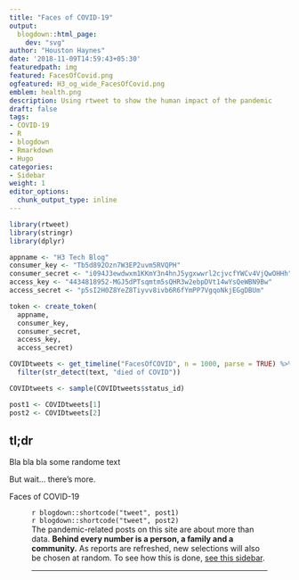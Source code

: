 ```yaml
---
title: "Faces of COVID-19"
output:
  blogdown::html_page:
    dev: "svg"
author: "Houston Haynes"
date: '2018-11-09T14:59:43+05:30'
featuredpath: img
featured: FacesOfCovid.png
ogfeatured: H3_og_wide_FacesOfCovid.png
emblem: health.png
description: Using rtweet to show the human impact of the pandemic
draft: false
tags:
- COVID-19
- R
- blogdown
- Rmarkdown
- Hugo
categories: 
- Sidebar
weight: 1
editor_options: 
  chunk_output_type: inline
---
```

```r

library(rtweet)
library(stringr)
library(dplyr)

appname <- "H3 Tech Blog"
consumer_key <- "Tb5d892Ozn7W3EP2uvm5RVQPH"
consumer_secret <- "i094J3ewdwxm1KKmY3n4hnJ5ygxwwrl2cjvcfYWCv4VjQwOHHh"
access_key <- "4434818952-MGJ5dPTsqmtm5sQHR3w2ebpDVt14wYsQeWBN9Bw"
access_secret <- "p5sI2H0Z8YeZ8Tiyvv8ivb6R6fYmPP7VgqoNkjEGgDBUm"

token <- create_token(
  appname, 
  consumer_key, 
  consumer_secret,
  access_key,
  access_secret)

COVIDtweets <- get_timeline("FacesOfCOVID", n = 1000, parse = TRUE) %>%
  filter(str_detect(text, "died of COVID"))

COVIDtweets <- sample(COVIDtweets$status_id)

post1 <- COVIDtweets[1]
post2 <- COVIDtweets[2]

```

## tl;dr

Bla bla bla some randome text



But wait... there's more.

<div class="separator">Faces of COVID-19</div>
<figure>
<div class="row">
  <div class="col-md-6">`r blogdown::shortcode("tweet", post1)`</div>
  <div class="col-md-6">`r blogdown::shortcode("tweet", post2)`</div>
</div>
<figcaption class="caption">The pandemic-related posts on this site are about more than data. <strong>Behind every number is a person, a family and a community.</strong> As reports are refreshed, new selections will also be chosen at random. To see how this is done, <a href="/post/faces-of-covid">see this sidebar</a>.</figcaption>
<hr>
</figure>


